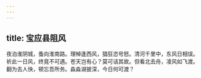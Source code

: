 ```yaml
---
---
---
```

title: 宝应县阻风
---



夜泊淮阴城，蚤向淮南路。理棹逢西风，猖狂恣号怒。清河千里中，东风日相误。祈此一日风，终竟不可遇。苍天岂有心？莫可诘其故。但看北去舟，凌风如飞渡。翻为去人快，顿忘吾所务。淼淼湖披深，今日何可渡？